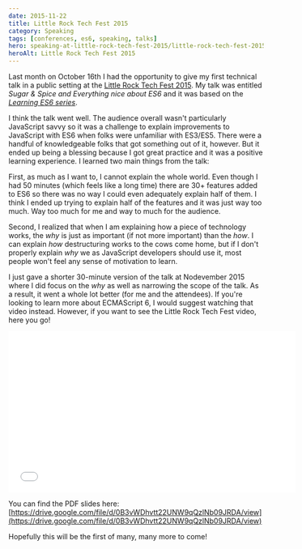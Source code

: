 ```yaml
---
date: 2015-11-22
title: Little Rock Tech Fest 2015
category: Speaking
tags: [conferences, es6, speaking, talks]
hero: speaking-at-little-rock-tech-fest-2015/little-rock-tech-fest-2015-banner.png
heroAlt: Little Rock Tech Fest 2015
---
```


Last month on October 16th I had the opportunity to give my first technical talk in a public setting at the [Little Rock Tech Fest 2015](http://lrtechfest.com/). My talk was entitled _Sugar & Spice and Everything nice about ES6_ and it was based on the [_Learning ES6 series_](/learning-es6-series/).

I think the talk went well. The audience overall wasn't particularly JavaScript savvy so it was a challenge to explain improvements to JavaScript with ES6 when folks were unfamiliar with ES3/ES5. There were a handful of knowledgeable folks that got something out of it, however. But it ended up being a blessing because I got great practice and it was a positive learning experience. I learned two main things from the talk:

First, as much as I want to, I cannot explain the whole world. Even though I had 50 minutes (which feels like a long time) there are 30+ features added to ES6 so there was no way I could even adequately explain half of them. I think I ended up trying to explain half of the features and it was just way too much. Way too much for me and way to much for the audience.

Second, I realized that when I am explaining how a piece of technology works, the _why_ is just as important (if not more important) than the _how_. I can explain _how_ destructuring works to the cows come home, but if I don't properly explain _why_ we as JavaScript developers should use it, most people won't feel any sense of motivation to learn.

I just gave a shorter 30-minute version of the talk at Nodevember 2015 where I did focus on the _why_ as well as narrowing the scope of the talk. As a result, it went a whole lot better (for me and the attendees). If you're looking to learn more about ECMAScript 6, I would suggest watching that video instead. However, if you want to see the Little Rock Tech Fest video, here you go!

<iframe src="//player.vimeo.com/video/142865720" width="567" height="318" style={{ margin: '0 auto' }} frameborder="0" webkitallowfullscreen mozallowfullscreen allowfullscreen></iframe>

You can find the PDF slides here: [https://drive.google.com/file/d/0B3vWDhvtt22UNW9qQzlNb09JRDA/view](https://drive.google.com/file/d/0B3vWDhvtt22UNW9qQzlNb09JRDA/view)

Hopefully this will be the first of many, many more to come!
